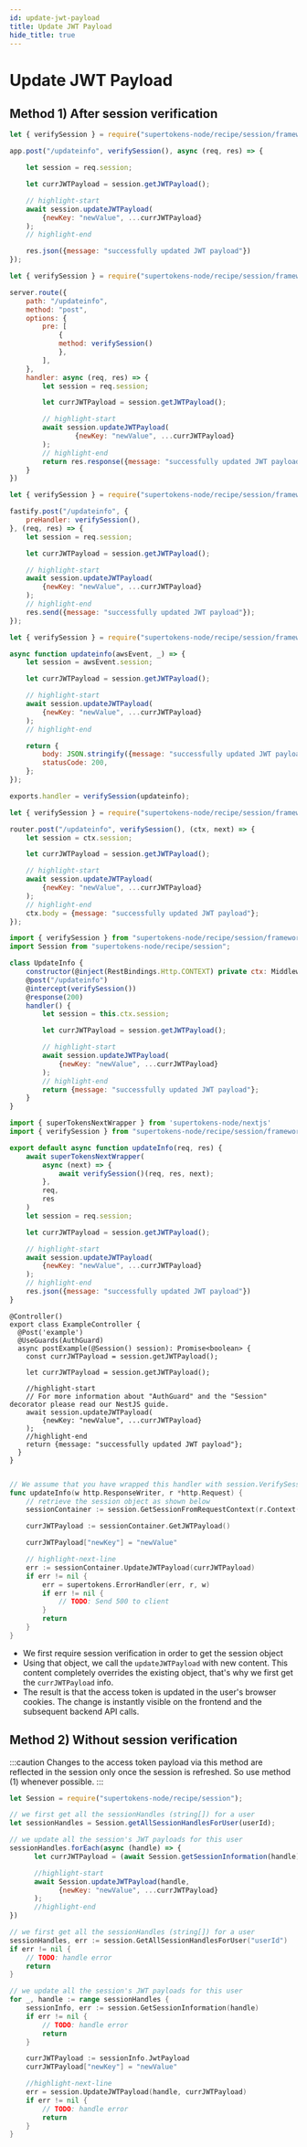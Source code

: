 ```yaml
---
id: update-jwt-payload
title: Update JWT Payload
hide_title: true
---
```


<!-- COPY DOCS -->
<!-- ./session/common-customizations/sessions/update-jwt-payload.mdx -->



# Update JWT Payload


## Method 1) After session verification

<BackendSDKTabs>
<TabItem value="nodejs">
<NodeJSFrameworkSubTabs>
<TabItem value="express">

```jsx
let { verifySession } = require("supertokens-node/recipe/session/framework/express");

app.post("/updateinfo", verifySession(), async (req, res) => {

    let session = req.session;

    let currJWTPayload = session.getJWTPayload();

    // highlight-start
    await session.updateJWTPayload(
        {newKey: "newValue", ...currJWTPayload}
    );
    // highlight-end

    res.json({message: "successfully updated JWT payload"})
});
```
</TabItem>
<TabItem value="hapi">

```jsx
let { verifySession } = require("supertokens-node/recipe/session/framework/hapi");

server.route({
    path: "/updateinfo",
    method: "post",
    options: {
        pre: [
            {
            method: verifySession()
            },
        ],
    },
    handler: async (req, res) => {
        let session = req.session;

        let currJWTPayload = session.getJWTPayload();

        // highlight-start
        await session.updateJWTPayload(
                {newKey: "newValue", ...currJWTPayload}
        );
        // highlight-end
        return res.response({message: "successfully updated JWT payload"}).code(200);
    }
})
```
</TabItem>
<TabItem value="fastify">

```jsx
let { verifySession } = require("supertokens-node/recipe/session/framework/fastify");

fastify.post("/updateinfo", {
    preHandler: verifySession(),
}, (req, res) => {
    let session = req.session;

    let currJWTPayload = session.getJWTPayload();

    // highlight-start
    await session.updateJWTPayload(
        {newKey: "newValue", ...currJWTPayload}
    );
    // highlight-end
    res.send({message: "successfully updated JWT payload"});
});
```

</TabItem>
<TabItem value="awsLambda">

```jsx
let { verifySession } = require("supertokens-node/recipe/session/framework/awsLambda");

async function updateinfo(awsEvent, _) => {
    let session = awsEvent.session;

    let currJWTPayload = session.getJWTPayload();

    // highlight-start
    await session.updateJWTPayload(
        {newKey: "newValue", ...currJWTPayload}
    );
    // highlight-end

    return {
        body: JSON.stringify({message: "successfully updated JWT payload"}),
        statusCode: 200,
    };
});

exports.handler = verifySession(updateinfo);

```

</TabItem>
<TabItem value="koa">

```jsx
let { verifySession } = require("supertokens-node/recipe/session/framework/koa");

router.post("/updateinfo", verifySession(), (ctx, next) => {
    let session = ctx.session;

    let currJWTPayload = session.getJWTPayload();

    // highlight-start
    await session.updateJWTPayload(
        {newKey: "newValue", ...currJWTPayload}
    );
    // highlight-end
    ctx.body = {message: "successfully updated JWT payload"};
});
```

</TabItem>
<TabItem value="loopback">

```jsx
import { verifySession } from "supertokens-node/recipe/session/framework/loopback";
import Session from "supertokens-node/recipe/session";

class UpdateInfo {
    constructor(@inject(RestBindings.Http.CONTEXT) private ctx: MiddlewareContext) {}
    @post("/updateinfo")
    @intercept(verifySession())
    @response(200)
    handler() {
        let session = this.ctx.session;

        let currJWTPayload = session.getJWTPayload();

        // highlight-start
        await session.updateJWTPayload(
            {newKey: "newValue", ...currJWTPayload}
        );
        // highlight-end
        return {message: "successfully updated JWT payload"};
    }
}
```

</TabItem>
<TabItem value="nextjs">

```jsx
import { superTokensNextWrapper } from 'supertokens-node/nextjs'
import { verifySession } from "supertokens-node/recipe/session/framework/express";

export default async function updateInfo(req, res) {
    await superTokensNextWrapper(
        async (next) => {
            await verifySession()(req, res, next);
        },
        req,
        res
    )
    let session = req.session;

    let currJWTPayload = session.getJWTPayload();

    // highlight-start
    await session.updateJWTPayload(
        {newKey: "newValue", ...currJWTPayload}
    );
    // highlight-end
    res.json({message: "successfully updated JWT payload"})
}
```
</TabItem>
<TabItem value="nestjs">

```tsx
@Controller()
export class ExampleController {
  @Post('example')
  @UseGuards(AuthGuard)
  async postExample(@Session() session): Promise<boolean> {
    const currJWTPayload = session.getJWTPayload();

    let currJWTPayload = session.getJWTPayload();

    //highlight-start
    // For more information about "AuthGuard" and the "Session" decorator please read our NestJS guide.
    await session.updateJWTPayload(
        {newKey: "newValue", ...currJWTPayload}
    );
    //highlight-end
    return {message: "successfully updated JWT payload"};
  }
}
```
</TabItem>
</NodeJSFrameworkSubTabs>
</TabItem>
<TabItem value="go">

```go

// We assume that you have wrapped this handler with session.VerifySession
func updateInfo(w http.ResponseWriter, r *http.Request) {
    // retrieve the session object as shown below
	sessionContainer := session.GetSessionFromRequestContext(r.Context())

	currJWTPayload := sessionContainer.GetJWTPayload()

	currJWTPayload["newKey"] = "newValue"

	// highlight-next-line
	err := sessionContainer.UpdateJWTPayload(currJWTPayload)
	if err != nil {
		err = supertokens.ErrorHandler(err, r, w)
		if err != nil {
			// TODO: Send 500 to client
		}
		return
	}
}
```

</TabItem>
</BackendSDKTabs>

- We first require session verification in order to get the session object
- Using that object, we call the `updateJWTPayload` with new content. This content completely overrides the existing object, that's why we first get the `currJWTPayload` info.
- The result is that the access token is updated in the user's browser cookies. The change is instantly visible on the frontend and the subsequent backend API calls.


## Method 2) Without session verification

:::caution
Changes to the access token payload via this method are reflected in the session only once the session is refreshed. So use method (1) whenever possible.
:::

<BackendSDKTabs>
<TabItem value="nodejs">

```jsx
let Session = require("supertokens-node/recipe/session");

// we first get all the sessionHandles (string[]) for a user
let sessionHandles = Session.getAllSessionHandlesForUser(userId);

// we update all the session's JWT payloads for this user
sessionHandles.forEach(async (handle) => {
      let currJWTPayload = (await Session.getSessionInformation(handle)).jwtPayload;

      //highlight-start
      await Session.updateJWTPayload(handle, 
            {newKey: "newValue", ...currJWTPayload}
      );
      //highlight-end
})
```
</TabItem>
<TabItem value="go">

```go
// we first get all the sessionHandles (string[]) for a user
sessionHandles, err := session.GetAllSessionHandlesForUser("userId")
if err != nil {
    // TODO: handle error
    return
}

// we update all the session's JWT payloads for this user
for _, handle := range sessionHandles {
    sessionInfo, err := session.GetSessionInformation(handle)
    if err != nil {
        // TODO: handle error
        return
    }

    currJWTPayload := sessionInfo.JwtPayload
    currJWTPayload["newKey"] = "newValue"

    //highlight-next-line
    err = session.UpdateJWTPayload(handle, currJWTPayload)
    if err != nil {
        // TODO: handle error
        return
    }
}
```

</TabItem>
</BackendSDKTabs>
